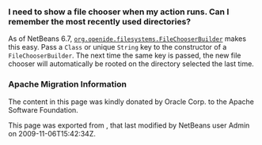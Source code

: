 <!--

    Licensed to the Apache Software Foundation (ASF) under one
    or more contributor license agreements.  See the NOTICE file
    distributed with this work for additional information
    regarding copyright ownership.  The ASF licenses this file
    to you under the Apache License, Version 2.0 (the
    "License"); you may not use this file except in compliance
    with the License.  You may obtain a copy of the License at

      http://www.apache.org/licenses/LICENSE-2.0

    Unless required by applicable law or agreed to in writing,
    software distributed under the License is distributed on an
    "AS IS" BASIS, WITHOUT WARRANTIES OR CONDITIONS OF ANY
    KIND, either express or implied.  See the License for the
    specific language governing permissions and limitations
    under the License.

-->

===I need to show a file chooser when my action runs. Can I remember the most recently used directories?===

As of NetBeans 6.7, <tt>[http://bits.netbeans.org/dev/javadoc/org-openide-filesystems/org/openide/filesystems/FileChooserBuilder.html org.openide.filesystems.FileChooserBuilder]</tt> makes this easy.
Pass a <tt>Class</tt> or unique <tt>String</tt> key to the constructor of a <tt>FileChooserBuilder</tt>.
The next time the same key is passed, the new file chooser will automatically be rooted on the directory selected the last time.

===Apache Migration Information===

The content in this page was kindly donated by Oracle Corp. to the
Apache Software Foundation.

This page was exported from , 
that last modified by NetBeans user Admin 
on 2009-11-06T15:42:34Z.

